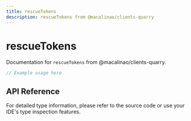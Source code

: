 ```yaml
---
title: rescueTokens
description: rescueTokens from @macalinao/clients-quarry
---
```


# rescueTokens

Documentation for `rescueTokens` from @macalinao/clients-quarry.

```typescript
// Example usage here
```

## API Reference

For detailed type information, please refer to the source code or use your IDE's type inspection features.
